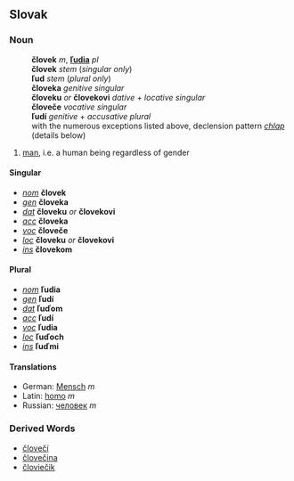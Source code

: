 == Slovak ==
=== Noun ===
:'''človek''' ''m'', '''[[ľudia#Slovak|ľudia]]''' ''pl''
:'''človek''' ''stem'' (''singular only'')
:'''ľud''' ''stem'' (''plural only'')
:'''človeka''' ''genitive singular''
:'''človeku''' ''or'' '''človekovi''' ''dative'' + ''locative singular''
:'''človeče''' ''vocative singular''
:'''ľudí''' ''genitive'' + ''accusative plural''
:with the numerous exceptions listed above, declension pattern ''[[Slovak declension pattern chlap|chlap]]'' (details below)
# [[man]], i.e. a human being regardless of gender
==== Singular ====
* ''[[nominative|nom]]'' '''človek'''
* ''[[genitive|gen]]'' '''človeka'''
* ''[[dative|dat]]'' '''človeku''' ''or'' '''človekovi'''
* ''[[accusative|acc]]'' '''človeka'''
* ''[[vocative|voc]]'' '''človeče'''
* ''[[locative|loc]]'' '''človeku''' ''or'' '''človekovi'''
* ''[[instrumental|ins]]'' '''človekom'''
==== Plural ====
* ''[[nominative|nom]]'' '''ľudia'''
* ''[[genitive|gen]]'' '''ľudí'''
* ''[[dative|dat]]'' '''ľuďom'''
* ''[[accusative|acc]]'' '''ľudí'''
* ''[[vocative|voc]]'' '''ľudia'''
* ''[[locative|loc]]'' '''ľuďoch'''
* ''[[instrumental|ins]]'' '''ľuďmi'''
==== Translations ====
<!-- some translations are listed because, sadly, English does not offer a precise translation -->
*German: [[Mensch]] ''m''
*Latin: [[homo#Latin|homo]] ''m''
*Russian: [[человек]] ''m''
=== Derived Words ===
* [[človečí]]
* [[človečina]]
* [[človiečik]]